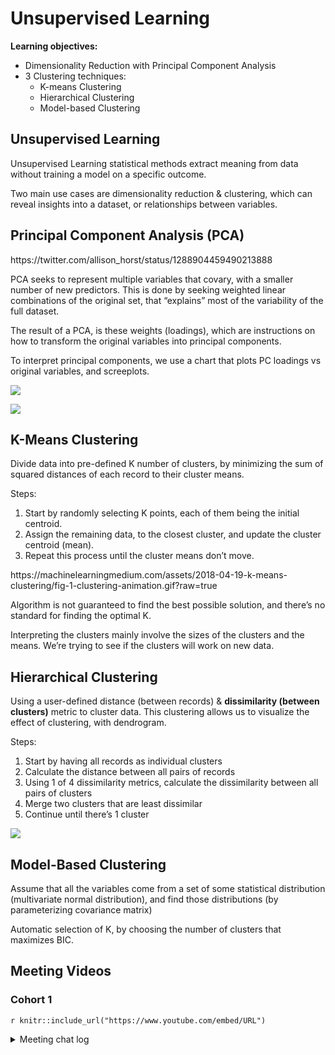 # Unsupervised Learning

**Learning objectives:**

- Dimensionality Reduction with Principal Component Analysis 
- 3 Clustering techniques: 
  - K-means Clustering 
  - Hierarchical Clustering
  - Model-based Clustering


## Unsupervised Learning {.unnumbered}

Unsupervised Learning statistical methods extract meaning from data without training a model on a specific outcome.

Two main use cases are dimensionality reduction & clustering, which can reveal insights into a dataset, or relationships between variables.

## Principal Component Analysis (PCA) {.unnumbered}

https://twitter.com/allison_horst/status/1288904459490213888

PCA seeks to represent multiple variables that covary, with a smaller number of new predictors. This is done by seeking weighted linear combinations of the original set, that "explains" most of the variability of the full dataset.

The result of a PCA, is these weights (loadings), which are instructions on how to transform the original variables into principal components.

To interpret principal components, we use a chart that plots PC loadings vs original variables, and screeplots.

![](https://juliasilge.com/blog/best-hip-hop/index_files/figure-html/unnamed-chunk-11-1.png)

![](https://juliasilge.com/blog/best-hip-hop/index_files/figure-html/unnamed-chunk-14-1.png)

## K-Means Clustering {.unnumbered}

Divide data into pre-defined K number of clusters, by minimizing the sum of squared distances of each record to their cluster means.

Steps:

1. Start by randomly selecting K points, each of them being the initial centroid.
2. Assign the remaining data, to the closest cluster, and update the cluster centroid (mean).
3. Repeat this process until the cluster means don't move.

https://machinelearningmedium.com/assets/2018-04-19-k-means-clustering/fig-1-clustering-animation.gif?raw=true

Algorithm is not guaranteed to find the best possible solution, and there's no standard for finding the optimal K.

Interpreting the clusters mainly involve the sizes of the clusters and the means. We're trying to see if the clusters will work on new data.

## Hierarchical Clustering {.unnumbered}

Using a user-defined distance (between records) & **dissimilarity (between clusters)** metric to cluster data. This clustering allows us to visualize the effect of clustering, with dendrogram.

Steps:

1. Start by having all records as individual clusters
2. Calculate the distance between all pairs of records
3. Using 1 of 4 dissimilarity metrics, calculate the dissimilarity between all pairs of clusters
4. Merge two clusters that are least dissimilar
5. Continue until there's 1 cluster

![](https://r-graphics.org/R-Graphics-Cookbook-2e_files/figure-html/FIG-MISCGRAPH-DENDROGRAM-2.png)

## Model-Based Clustering {.unnumbered}

Assume that all the variables come from a set of some statistical distribution (multivariate normal distribution), and find those distributions (by parameterizing covariance matrix)

Automatic selection of K, by choosing the number of clusters that maximizes BIC.

## Meeting Videos

### Cohort 1

`r knitr::include_url("https://www.youtube.com/embed/URL")`

<details>
<summary> Meeting chat log </summary>

```
CHAT LOG
```
</details>
